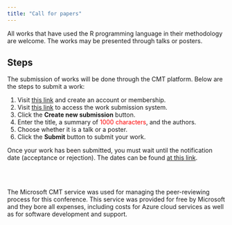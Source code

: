 ```yaml
---
title: "Call for papers"
---
```

  
All works that have used the R programming language in their methodology are welcome. The works may be presented through talks or posters.

## Steps
The submission of works will be done through the CMT platform. Below are the steps to submit a work:

1. Visit [this link](https://cmt3.research.microsoft.com/User/Login){target="\_blank"} and create an account or membership.
2. Visit [this link](https://cmt3.research.microsoft.com/RDay2025){target="\_blank"} to access the work submission system.
3. Click the **Create new submission** button.
4. Enter the title, a summary of <span style="color: red;">1000 characters</span>, and the authors.
5. Choose whether it is a talk or a poster.
6. Click the **Submit** button to submit your work.

Once your work has been submitted, you must wait until the notification date (acceptance or rejection). The dates can be found [at this link](dates.html).

<br/>
<br/>

The Microsoft CMT service was used for managing the peer-reviewing process for this conference. This service was provided for free by Microsoft and they bore all expenses, including costs for Azure cloud services as well as for software development and support.



